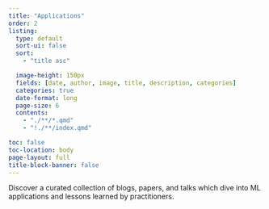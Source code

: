 ```yaml
---
title: "Applications"
order: 2
listing:
  type: default
  sort-ui: false
  sort:
    - "title asc"

  image-height: 150px
  fields: [date, author, image, title, description, categories]
  categories: true
  date-format: long
  page-size: 6
  contents:
    - "./**/*.qmd"
    - "!./**/index.qmd"

toc: false
toc-location: body
page-layout: full
title-block-banner: false
---
```

Discover a curated collection of blogs, papers, and talks which dive into ML applications and lessons learned by practitioners.
